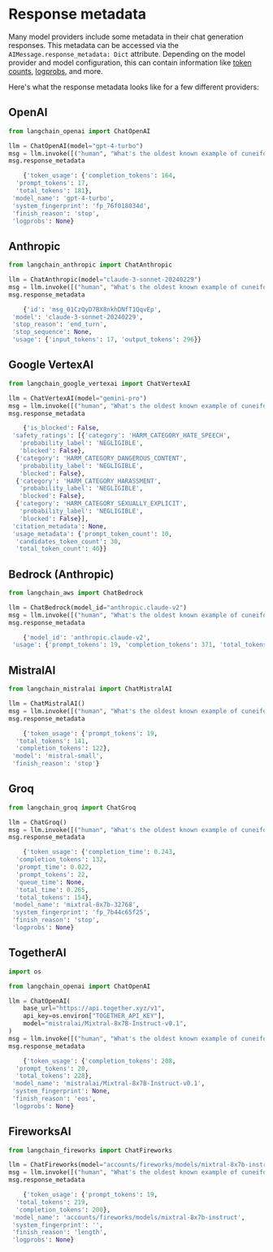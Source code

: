 # Response metadata

Many model providers include some metadata in their chat generation responses. This metadata can be accessed via the `AIMessage.response_metadata: Dict` attribute. Depending on the model provider and model configuration, this can contain information like [token counts](/docs/how_to/chat_token_usage_tracking), [logprobs](/docs/how_to/logprobs), and more.

Here's what the response metadata looks like for a few different providers:

## OpenAI

```python
from langchain_openai import ChatOpenAI

llm = ChatOpenAI(model="gpt-4-turbo")
msg = llm.invoke([("human", "What's the oldest known example of cuneiform")])
msg.response_metadata
```


<CodeOutputBlock lang="python">

```python
    {'token_usage': {'completion_tokens': 164,
  'prompt_tokens': 17,
  'total_tokens': 181},
 'model_name': 'gpt-4-turbo',
 'system_fingerprint': 'fp_76f018034d',
 'finish_reason': 'stop',
 'logprobs': None}
```

</CodeOutputBlock>

## Anthropic

```python
from langchain_anthropic import ChatAnthropic

llm = ChatAnthropic(model="claude-3-sonnet-20240229")
msg = llm.invoke([("human", "What's the oldest known example of cuneiform")])
msg.response_metadata
```


<CodeOutputBlock lang="python">

```python
    {'id': 'msg_01CzQyD7BX8nkhDNfT1QqvEp',
 'model': 'claude-3-sonnet-20240229',
 'stop_reason': 'end_turn',
 'stop_sequence': None,
 'usage': {'input_tokens': 17, 'output_tokens': 296}}
```

</CodeOutputBlock>

## Google VertexAI

```python
from langchain_google_vertexai import ChatVertexAI

llm = ChatVertexAI(model="gemini-pro")
msg = llm.invoke([("human", "What's the oldest known example of cuneiform")])
msg.response_metadata
```


<CodeOutputBlock lang="python">

```python
    {'is_blocked': False,
 'safety_ratings': [{'category': 'HARM_CATEGORY_HATE_SPEECH',
   'probability_label': 'NEGLIGIBLE',
   'blocked': False},
  {'category': 'HARM_CATEGORY_DANGEROUS_CONTENT',
   'probability_label': 'NEGLIGIBLE',
   'blocked': False},
  {'category': 'HARM_CATEGORY_HARASSMENT',
   'probability_label': 'NEGLIGIBLE',
   'blocked': False},
  {'category': 'HARM_CATEGORY_SEXUALLY_EXPLICIT',
   'probability_label': 'NEGLIGIBLE',
   'blocked': False}],
 'citation_metadata': None,
 'usage_metadata': {'prompt_token_count': 10,
  'candidates_token_count': 30,
  'total_token_count': 40}}
```

</CodeOutputBlock>

## Bedrock (Anthropic)

```python
from langchain_aws import ChatBedrock

llm = ChatBedrock(model_id="anthropic.claude-v2")
msg = llm.invoke([("human", "What's the oldest known example of cuneiform")])
msg.response_metadata
```


<CodeOutputBlock lang="python">

```python
    {'model_id': 'anthropic.claude-v2',
 'usage': {'prompt_tokens': 19, 'completion_tokens': 371, 'total_tokens': 390}}
```

</CodeOutputBlock>

## MistralAI

```python
from langchain_mistralai import ChatMistralAI

llm = ChatMistralAI()
msg = llm.invoke([("human", "What's the oldest known example of cuneiform")])
msg.response_metadata
```


<CodeOutputBlock lang="python">

```python
    {'token_usage': {'prompt_tokens': 19,
  'total_tokens': 141,
  'completion_tokens': 122},
 'model': 'mistral-small',
 'finish_reason': 'stop'}
```

</CodeOutputBlock>

## Groq

```python
from langchain_groq import ChatGroq

llm = ChatGroq()
msg = llm.invoke([("human", "What's the oldest known example of cuneiform")])
msg.response_metadata
```


<CodeOutputBlock lang="python">

```python
    {'token_usage': {'completion_time': 0.243,
  'completion_tokens': 132,
  'prompt_time': 0.022,
  'prompt_tokens': 22,
  'queue_time': None,
  'total_time': 0.265,
  'total_tokens': 154},
 'model_name': 'mixtral-8x7b-32768',
 'system_fingerprint': 'fp_7b44c65f25',
 'finish_reason': 'stop',
 'logprobs': None}
```

</CodeOutputBlock>

## TogetherAI

```python
import os

from langchain_openai import ChatOpenAI

llm = ChatOpenAI(
    base_url="https://api.together.xyz/v1",
    api_key=os.environ["TOGETHER_API_KEY"],
    model="mistralai/Mixtral-8x7B-Instruct-v0.1",
)
msg = llm.invoke([("human", "What's the oldest known example of cuneiform")])
msg.response_metadata
```


<CodeOutputBlock lang="python">

```python
    {'token_usage': {'completion_tokens': 208,
  'prompt_tokens': 20,
  'total_tokens': 228},
 'model_name': 'mistralai/Mixtral-8x7B-Instruct-v0.1',
 'system_fingerprint': None,
 'finish_reason': 'eos',
 'logprobs': None}
```

</CodeOutputBlock>

## FireworksAI

```python
from langchain_fireworks import ChatFireworks

llm = ChatFireworks(model="accounts/fireworks/models/mixtral-8x7b-instruct")
msg = llm.invoke([("human", "What's the oldest known example of cuneiform")])
msg.response_metadata
```


<CodeOutputBlock lang="python">

```python
    {'token_usage': {'prompt_tokens': 19,
  'total_tokens': 219,
  'completion_tokens': 200},
 'model_name': 'accounts/fireworks/models/mixtral-8x7b-instruct',
 'system_fingerprint': '',
 'finish_reason': 'length',
 'logprobs': None}
```

</CodeOutputBlock>
